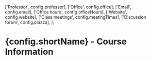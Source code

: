 
  ['Professor', config.professor],
  ['Office', config.office],
  ['Email', config.email],
  ['Office hours', config.officeHours],
  ['Website', config.website],
  ['Class meetings', config.meetingTimes],
  ['Discussion forum', config.piazza],
];

<h1>{config.shortName} - Course Information</h1>

<InfoTable data={details} />

<InfoBody />
